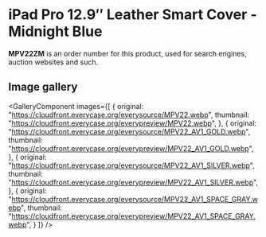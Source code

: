 
# iPad Pro 12.9″ Leather Smart Cover - Midnight Blue

<Callout type='info' emoji='👉🏻'>**MPV22ZM** is an order number for this product, used for search engines, auction websites and such.</Callout>

## Image gallery

<GalleryComponent
    images={[
      {
        original: "https://cloudfront.everycase.org/everysource/MPV22.webp",
        thumbnail: "https://cloudfront.everycase.org/everypreview/MPV22.webp",
      },
      {
        original: "https://cloudfront.everycase.org/everysource/MPV22_AV1_GOLD.webp",
        thumbnail: "https://cloudfront.everycase.org/everypreview/MPV22_AV1_GOLD.webp",
      },
      {
        original: "https://cloudfront.everycase.org/everysource/MPV22_AV1_SILVER.webp",
        thumbnail: "https://cloudfront.everycase.org/everypreview/MPV22_AV1_SILVER.webp",
      },
      {
        original: "https://cloudfront.everycase.org/everysource/MPV22_AV1_SPACE_GRAY.webp",
        thumbnail: "https://cloudfront.everycase.org/everypreview/MPV22_AV1_SPACE_GRAY.webp",
      }
    ]}
  />
